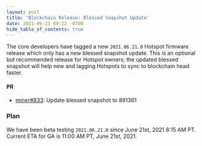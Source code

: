 ```yaml
---
layout: post
title: 'Blockchain Release: Blessed Snapshot Update'
date: 2021-06-21 09:22 -0700
hide_table_of_contents: true
---
```


The core developers have tagged a new `2021.06.21.0` Hotspot firmware release which only has a new
blessed snapshot update. This is an optional but recommended release for Hotspot owners; the updated
blessed snapshot will help new and lagging Hotspots to sync to blockchain head faster.

<!--truncate-->

#### PR

- [miner#833](https://github.com/helium/miner/pull/833): Update blessed snapshot to 891361

### Plan

We have been beta testing `2021.06.21.0` since June 21st, 2021 8:15 AM PT. Current ETA for GA is
11:00 AM PT, June 21st, 2021.
